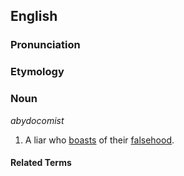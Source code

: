 ==English==

===Pronunciation===
{{substub}}

===Etymology===
{{substub}}

===Noun===
''abydocomist''

# A liar who [[boast]]s of their [[falsehood]].

====Related Terms====
{{substub}}
